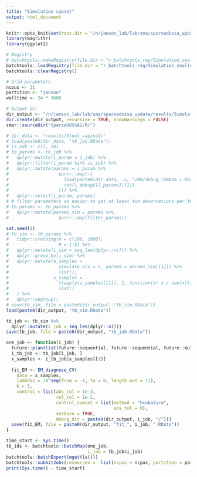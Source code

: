 ```yaml
---
title: "Simulation subset"
output: html_document
---
```


```r
knitr::opts_knit$set(root.dir = "/n/janson_lab/lab/sma/sparsedossa_update/")
library(magrittr)
library(ggplot2)
```

```r
# Registry
# batchtools::makeRegistry(file.dir = "r_batchtools_reg/Simulation_smaller", package = "magrittr")
batchtools::loadRegistry(file.dir = "r_batchtools_reg/Simulation_smaller", writeable = TRUE)
batchtools::clearRegistry()

# Grid parameters
ncpus <- 31
partition <- "janson"
walltime <- 24 * 3600

# Output dir
dir_output <- "/n/janson_lab/lab/sma/sparsedossa_update/results/Simulation_smaller/"
dir.create(dir_output, recursive = TRUE, showWarnings = FALSE)
smar::sourceDir("SparseDOSSA2/R/")
```

```r
# dir_data <- "results/Stool_vaginal/"
# load(paste0(dir_data, "tb_job.RData"))
# is_sub <- c(7, 14)
# tb_params <- tb_job %>% 
#   dplyr::mutate(i_param = i_job) %>% 
#   dplyr::filter(i_param %in% is_sub) %>% 
#   dplyr::mutate(params = i_param %>% 
#                   purrr::map(~{
#                     load(paste0(dir_data, .x, "/K0/debug_lambda_1.RData"))
#                     rev(l_debug$ll_params)[[1]]
#                   })) %>% 
#   dplyr::select(i_param, params)
# # filter parameters so easier to get at least two observations per feature
# tb_params <- tb_params %>% 
#   dplyr::mutate(params_sim = params %>% 
#                   purrr::map(filter_params))
```

```r
set.seed(1)
# tb_sim <- tb_params %>%
#   tidyr::crossing(n = c(100, 1000),
#                   R = 1:5) %>%
#   dplyr::mutate(i_sim = seq_len(dplyr::n())) %>%
#   dplyr::group_by(i_sim) %>%
#   dplyr::mutate(a_samples =
#                   simulate_a(n = n, params = params_sim[[1]]) %>%
#                   list(),
#                 x_samples =
#                   t(apply(a_samples[[1]], 1, function(x) x / sum(x))) %>%
#                   list()
#   ) %>%
#   dplyr::ungroup()
# save(tb_sim, file = paste0(dir_output, "tb_sim.RData"))
load(paste0(dir_output, "tb_sim.RData"))
```
```r
tb_job <- tb_sim %>% 
  dplyr::mutate(i_job = seq_len(dplyr::n()))
save(tb_job, file = paste0(dir_output, "tb_job.RData"))
```

```r
one_job <- function(i_job) {
  future::plan(list(future::sequential, future::sequential, future::multicore))
  i_tb_job <- tb_job[i_job, ]
  x_samples <- i_tb_job$x_samples[[1]]
  
  fit_EM <- EM_diagnose_CV(
    data = x_samples,
    lambdas = 10^seq(from = -1, to = 0, length.out = 11),
    K = 5,
    control = list(abs_tol = 1e-3,
                   rel_tol = 1e-1,
                   control_numint = list(method = "hcubature",
                                         abs_tol = 0),
                   verbose = TRUE,
                   debug_dir = paste0(dir_output, i_job, "/")))
  save(fit_EM, file = paste0(dir_output, "fit_", i_job, ".RData"))
}
```

```r
time_start <- Sys.time()
tb_ids <- batchtools::batchMap(one_job, 
                               i_job = tb_job$i_job)
batchtools::batchExport(mget(ls()))
batchtools::submitJobs(resources =  list(ncpus = ncpus, partition = partition, walltime = walltime))
print(Sys.time() - time_start)
```